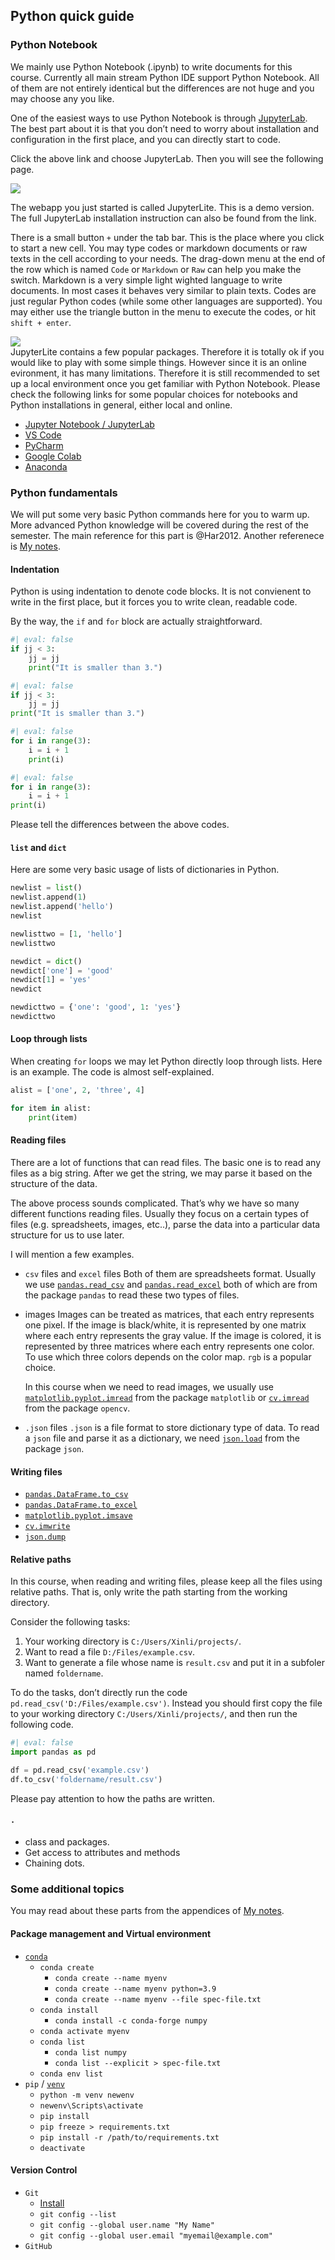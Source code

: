 ## Python quick guide

### Python Notebook
We mainly use Python Notebook (.ipynb) to write documents for this course. Currently all main stream Python IDE support Python Notebook. All of them are not entirely identical but the differences are not huge and you may choose any you like.

One of the easiest ways to use Python Notebook is through [JupyterLab](https://jupyter.org/try). The best part about it is that you don't need to worry about installation and configuration in the first place, and you can directly start to code. 

Click the above link and choose JupyterLab. Then you will see the following page. 

![](assests/img/20220727120418.png)  

The webapp you just started is called JupyterLite. This is a demo version. The full JupyterLab installation instruction can also be found from the link.


There is a small button `+` under the tab bar. This is the place where you click to start a new cell. You may type codes or markdown documents or raw texts in the cell according to your needs. The drag-down menu at the end of the row which is named `Code` or `Markdown` or `Raw` can help you make the switch. Markdown is a very simple light wighted language to write documents. In most cases it behaves very similar to plain texts. Codes are just regular Python codes (while some other languages are supported). You may either use the triangle button in the menu to execute the codes, or hit `shift + enter`. 

![](assests/img/20220727120505.png)  
JupyterLite contains a few popular packages. Therefore it is totally ok if you would like to play with some simple things. However since it is an online evironment, it has many limitations. Therefore it is still recommended to set up a local environment once you get familiar with Python Notebook. Please check the following links for some popular choices for notebooks and Python installations in general, either local and online.

- [Jupyter Notebook / JupyterLab](https://jupyter.org/install)
- [VS Code](https://code.visualstudio.com/docs/languages/python)
- [PyCharm](https://www.jetbrains.com/help/pycharm/jupyter-notebook-support.html)
- [Google Colab](https://colab.research.google.com/)
- [Anaconda](https://www.anaconda.com/)


### Python fundamentals
We will put some very basic Python commands here for you to warm up. More advanced Python knowledge will be covered during the rest of the semester. The main reference for this part is @Har2012. Another referenece is [My notes](https://xiaoxl.github.io/pr24/).

#### Indentation
Python is using indentation to denote code blocks. It is not convienent to write in the first place, but it forces you to write clean, readable code.

By the way, the `if` and `for` block are actually straightforward.

:::{layout-nrow=2}

```python
#| eval: false
if jj < 3:
    jj = jj 
    print("It is smaller than 3.")
```



```python
#| eval: false
if jj < 3:
    jj = jj
print("It is smaller than 3.")
```


```python
#| eval: false
for i in range(3):
    i = i + 1
    print(i)
```

```python
#| eval: false
for i in range(3):
    i = i + 1
print(i)
```
:::


Please tell the differences between the above codes.


#### `list` and `dict`
Here are some very basic usage of lists of dictionaries in Python.

```python
newlist = list()
newlist.append(1)
newlist.append('hello')
newlist
```

```python
newlisttwo = [1, 'hello']
newlisttwo
```

```python
newdict = dict()
newdict['one'] = 'good'
newdict[1] = 'yes'
newdict
```

```python
newdicttwo = {'one': 'good', 1: 'yes'}
newdicttwo
```


#### Loop through lists
When creating `for` loops we may let Python directly loop through lists. Here is an example. The code is almost self-explained.

```python
alist = ['one', 2, 'three', 4]

for item in alist:
    print(item)
```


#### Reading files
There are a lot of functions that can read files. The basic one is to read any files as a big string. After we get the string, we may parse it based on the structure of the data.

The above process sounds complicated. That's why we have so many different functions reading files. Usually they focus on a certain types of files (e.g. spreadsheets, images, etc..), parse the data into a particular data structure for us to use later.

I will mention a few examples.

- `csv` files and `excel` files
Both of them are spreadsheets format. Usually we use [`pandas.read_csv`](https://pandas.pydata.org/docs/reference/api/pandas.read_csv.html) and [`pandas.read_excel`](https://pandas.pydata.org/docs/reference/api/pandas.read_excel.html) both of which are from the package `pandas` to read these two types of files. 

- images
    Images can be treated as matrices, that each entry represents one pixel. If the image is black/white, it is represented by one matrix where each entry represents the gray value. If the image is colored, it is represented by three matrices where each entry represents one color. To use which three colors depends on the color map. `rgb` is a popular choice. 

    In this course when we need to read images, we usually use [`matplotlib.pyplot.imread`](https://matplotlib.org/stable/api/_as_gen/matplotlib.pyplot.imread.html) from the package `matplotlib` or [`cv.imread`](https://docs.opencv.org/4.x/d4/da8/group__imgcodecs.html#ga288b8b3da0892bd651fce07b3bbd3a56) from the package `opencv`.

- `.json` files
`.json` is a file format to store dictionary type of data. To read a `json` file and parse it as a dictionary, we need [`json.load`](https://docs.python.org/3/library/json.html#json.load) from the package `json`. 

#### Writing files

- [`pandas.DataFrame.to_csv`](https://pandas.pydata.org/docs/reference/api/pandas.DataFrame.to_csv.html)
- [`pandas.DataFrame.to_excel`](https://pandas.pydata.org/docs/reference/api/pandas.DataFrame.to_excel.html)
- [`matplotlib.pyplot.imsave`](https://matplotlib.org/stable/api/_as_gen/matplotlib.pyplot.imsave.html)
- [`cv.imwrite`](https://docs.opencv.org/3.4/d4/da8/group__imgcodecs.html#gabbc7ef1aa2edfaa87772f1202d67e0ce)
- [`json.dump`](https://docs.python.org/3/library/json.html#json.dump)

#### Relative paths
In this course, when reading and writing files, please keep all the files using relative paths. That is, only write the path starting from the working directory. 


::: {#exm-}


Consider the following tasks:

1. Your working directory is `C:/Users/Xinli/projects/`.
2. Want to read a file `D:/Files/example.csv`.
3. Want to generate a file whose name is `result.csv` and put it in a subfoler named `foldername`.

To do the tasks, don't directly run the code `pd.read_csv('D:/Files/example.csv')`. Instead you should first copy the file to your working directory `C:/Users/Xinli/projects/`, and then run the following code. 

```python
#| eval: false
import pandas as pd

df = pd.read_csv('example.csv')
df.to_csv('foldername/result.csv')
```
Please pay attention to how the paths are written.


:::


#### `.`

- class and packages.
- Get access to attributes and methods
- Chaining dots.

### Some additional topics

You may read about these parts from the appendices of [My notes](https://xiaoxl.github.io/pr23f/contents/app/virtenv.html).

#### Package management and Virtual environment

- [`conda`](https://conda.io/projects/conda/en/latest/user-guide/tasks/manage-environments.html)
  - `conda create`
    - `conda create --name myenv` 
    - `conda create --name myenv python=3.9` 
    - `conda create --name myenv --file spec-file.txt`
  - `conda install`
    - `conda install -c conda-forge numpy`
  - `conda activate myenv`
  - `conda list`
    - `conda list numpy`
    - `conda list --explicit > spec-file.txt`
  - `conda env list`
- `pip` / [`venv`](https://docs.python.org/3/library/venv.html)
  - `python -m venv newenv`
  - `newenv\Scripts\activate`
  - `pip install`
  - `pip freeze > requirements.txt`
  - `pip install -r /path/to/requirements.txt`
  - `deactivate`

#### Version Control

- `Git`
  - [Install](https://git-scm.com/book/en/v2/Getting-Started-Installing-Git)
  - `git config --list`
  - `git config --global user.name "My Name"`
  - `git config --global user.email "myemail@example.com"`
- `GitHub`